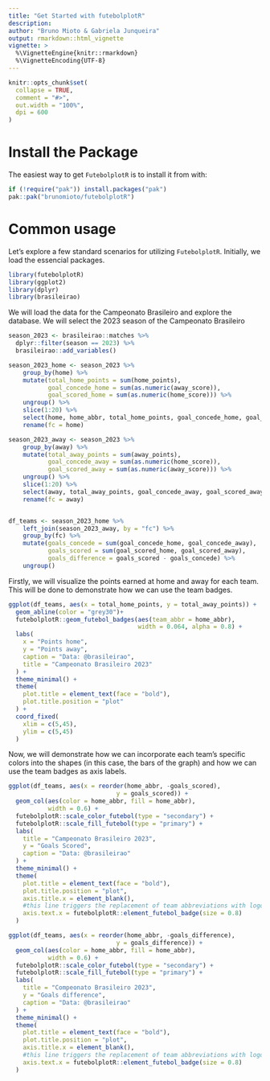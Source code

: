 ```yaml
---
title: "Get Started with futebolplotR"
description:
author: "Bruno Mioto & Gabriela Junqueira"
output: rmarkdown::html_vignette
vignette: >
  %\VignetteEngine{knitr::rmarkdown}
  %\VignetteEncoding{UTF-8}
---
```


```r
knitr::opts_chunk$set(
  collapse = TRUE,
  comment = "#>",
  out.width = "100%",
  dpi = 600
)
```

<!-- # fazer uma intro -->

# Install the Package

The easiest way to get `FutebolplotR` is to install it from with:

```r
if (!require("pak")) install.packages("pak")
pak::pak("brunomioto/futebolplotR")
```

# Common usage


Let's explore a few standard scenarios for utilizing `FutebolplotR`.
Initially, we load the essencial packages.


```r
library(futebolplotR)
library(ggplot2)
library(dplyr)
library(brasileirao)
```

We will load the data for the Campeonato Brasileiro and explore the database.
We will select the 2023 season of the Campeonato Brasileiro


```r
season_2023 <- brasileirao::matches %>%
  dplyr::filter(season == 2023) %>%
  brasileirao::add_variables()

season_2023_home <- season_2023 %>%
    group_by(home) %>%
    mutate(total_home_points = sum(home_points),
           goal_concede_home = sum(as.numeric(away_score)),
           goal_scored_home = sum(as.numeric(home_score))) %>%
    ungroup() %>%
    slice(1:20) %>%
    select(home, home_abbr, total_home_points, goal_concede_home, goal_scored_home) %>%
    rename(fc = home)

season_2023_away <- season_2023 %>%
    group_by(away) %>%
    mutate(total_away_points = sum(away_points),
           goal_concede_away = sum(as.numeric(home_score)),
           goal_scored_away = sum(as.numeric(away_score))) %>%
    ungroup() %>%
    slice(1:20) %>%
    select(away, total_away_points, goal_concede_away, goal_scored_away) %>%
    rename(fc = away)


df_teams <- season_2023_home %>%
    left_join(season_2023_away, by = "fc") %>%
    group_by(fc) %>%
    mutate(goals_concede = sum(goal_concede_home, goal_concede_away),
           goals_scored = sum(goal_scored_home, goal_scored_away),
           goals_difference = goals_scored - goals_concede) %>%
    ungroup()
```

Firstly, we will visualize the points earned at home and away for each team.
This will be done to demonstrate how we can use the team badges.

```r
ggplot(df_teams, aes(x = total_home_points, y = total_away_points)) +
  geom_abline(color = "grey30")+
  futebolplotR::geom_futebol_badges(aes(team_abbr = home_abbr),
                                    width = 0.064, alpha = 0.8) +
  labs(
    x = "Points home",
    y = "Points away",
    caption = "Data: @brasileirao",
    title = "Campeonato Brasileiro 2023"
  ) +
  theme_minimal() +
  theme(
    plot.title = element_text(face = "bold"),
    plot.title.position = "plot"
  ) +
  coord_fixed(
    xlim = c(5,45),
    ylim = c(5,45)
  )
```

Now, we will demonstrate how we can incorporate each team's specific colors into the shapes (in this case, the bars of the graph) and how we can use the team badges as axis labels.

```r
ggplot(df_teams, aes(x = reorder(home_abbr, -goals_scored),
                              y = goals_scored)) +
  geom_col(aes(color = home_abbr, fill = home_abbr),
           width = 0.6) +
  futebolplotR::scale_color_futebol(type = "secondary") +
  futebolplotR::scale_fill_futebol(type = "primary") +
  labs(
    title = "Campeonato Brasileiro 2023",
    y = "Goals Scored",
    caption = "Data: @brasileirao"
  ) +
  theme_minimal() +
  theme(
    plot.title = element_text(face = "bold"),
    plot.title.position = "plot",
    axis.title.x = element_blank(),
    #this line triggers the replacement of team abbreviations with logos
    axis.text.x = futebolplotR::element_futebol_badge(size = 0.8)
  )
```

```r
ggplot(df_teams, aes(x = reorder(home_abbr, -goals_difference),
                              y = goals_difference)) +
  geom_col(aes(color = home_abbr, fill = home_abbr),
           width = 0.6) +
  futebolplotR::scale_color_futebol(type = "secondary") +
  futebolplotR::scale_fill_futebol(type = "primary") +
  labs(
    title = "Compeonato Brasileiro 2023",
    y = "Goals difference",
    caption = "Data: @brasileirao"
  ) +
  theme_minimal() +
  theme(
    plot.title = element_text(face = "bold"),
    plot.title.position = "plot",
    axis.title.x = element_blank(),
    #this line triggers the replacement of team abbreviations with logos
    axis.text.x = futebolplotR::element_futebol_badge(size = 0.8)
  )
```

